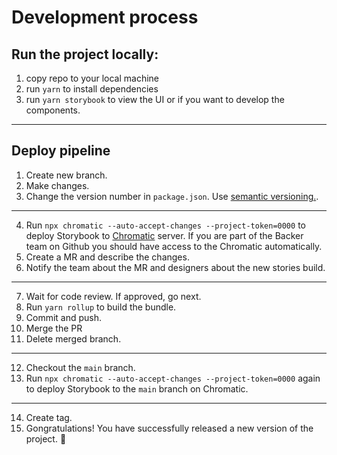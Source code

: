 
<Meta title="About/Development" />

# Development process

## Run the project locally:

1. copy repo to your local machine
2. run `yarn` to install dependencies
3. run `yarn storybook` to view the UI or if you want to develop the components.

---

## Deploy pipeline

1. Create new branch.
2. Make changes.
3. Change the version number in `package.json`. Use [semantic versioning.](https://semver.org/).

---

4. Run `npx chromatic --auto-accept-changes --project-token=0000` to deploy Storybook to [Chromatic](https://www.chromatic.com/) server. If you are part of the Backer team on Github you should have access to the Chromatic automatically.
5. Create a MR and describe the changes.
6. Notify the team about the MR and designers about the new stories build.

---

7. Wait for code review. If approved, go next.
8. Run `yarn rollup` to build the bundle.
9. Commit and push.
10. Merge the PR
11. Delete merged branch.

---

12. Checkout the `main` branch.
13. Run `npx chromatic --auto-accept-changes --project-token=0000` again to deploy Storybook to the `main` branch on Chromatic.

---

14. Create tag.
15. Gongratulations! You have successfully released a new version of the project. 🎉
